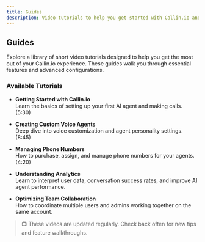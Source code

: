 ```yaml
---
title: Guides
description: Video tutorials to help you get started with Callin.io and master every feature.
---
```


## Guides

Explore a library of short video tutorials designed to help you get the most out of your Callin.io experience. These guides walk you through essential features and advanced configurations.

### Available Tutorials

- **Getting Started with Callin.io**  
  Learn the basics of setting up your first AI agent and making calls. (5:30)

- **Creating Custom Voice Agents**  
  Deep dive into voice customization and agent personality settings. (8:45)

- **Managing Phone Numbers**  
  How to purchase, assign, and manage phone numbers for your agents. (4:20)

- **Understanding Analytics**  
  Learn to interpret user data, conversation success rates, and improve AI agent performance.

- **Optimizing Team Collaboration**  
  How to coordinate multiple users and admins working together on the same account.

> 📺 These videos are updated regularly. Check back often for new tips and feature walkthroughs.


